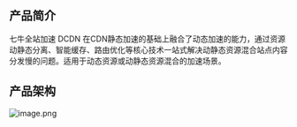 ## 产品简介
七牛全站加速 DCDN 在CDN静态加速的基础上融合了动态加速的能力，通过资源动静态分离、智能缓存、路由优化等核心技术一站式解决动静态资源混合站点内容分发慢的问题。适用于动态资源或动静态资源混合的加速场景。
<br>


## 产品架构

![image.png](https://dn-odum9helk.qbox.me/Fu1hQp-Aj9fD3ybYGY0RG8IU87Jo)